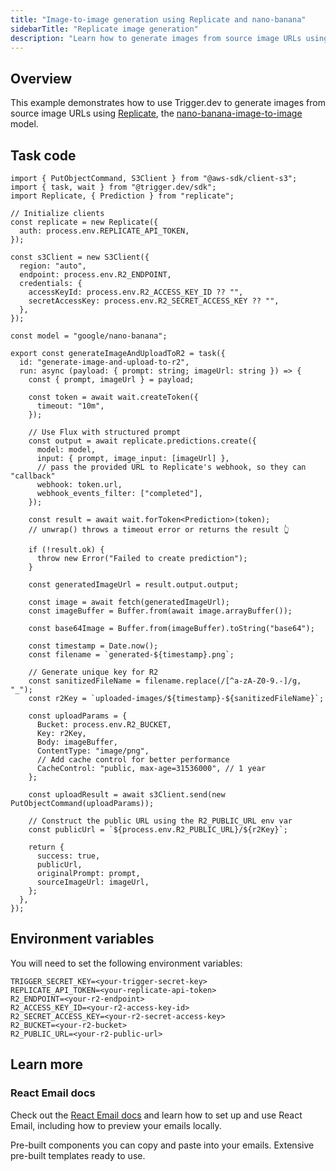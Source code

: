 ```yaml
---
title: "Image-to-image generation using Replicate and nano-banana"
sidebarTitle: "Replicate image generation"
description: "Learn how to generate images from source image URLs using Replicate and Trigger.dev."
---
```


## Overview

This example demonstrates how to use Trigger.dev to generate images from source image URLs using [Replicate](https://replicate.com/), the [nano-banana-image-to-image](https://replicate.com/meta/nano-banana-image-to-image) model.

## Task code

```tsx trigger/generateImage.tsx
import { PutObjectCommand, S3Client } from "@aws-sdk/client-s3";
import { task, wait } from "@trigger.dev/sdk";
import Replicate, { Prediction } from "replicate";

// Initialize clients
const replicate = new Replicate({
  auth: process.env.REPLICATE_API_TOKEN,
});

const s3Client = new S3Client({
  region: "auto",
  endpoint: process.env.R2_ENDPOINT,
  credentials: {
    accessKeyId: process.env.R2_ACCESS_KEY_ID ?? "",
    secretAccessKey: process.env.R2_SECRET_ACCESS_KEY ?? "",
  },
});

const model = "google/nano-banana";

export const generateImageAndUploadToR2 = task({
  id: "generate-image-and-upload-to-r2",
  run: async (payload: { prompt: string; imageUrl: string }) => {
    const { prompt, imageUrl } = payload;

    const token = await wait.createToken({
      timeout: "10m",
    });

    // Use Flux with structured prompt
    const output = await replicate.predictions.create({
      model: model,
      input: { prompt, image_input: [imageUrl] },
      // pass the provided URL to Replicate's webhook, so they can "callback"
      webhook: token.url,
      webhook_events_filter: ["completed"],
    });

    const result = await wait.forToken<Prediction>(token);
    // unwrap() throws a timeout error or returns the result 👆

    if (!result.ok) {
      throw new Error("Failed to create prediction");
    }

    const generatedImageUrl = result.output.output;

    const image = await fetch(generatedImageUrl);
    const imageBuffer = Buffer.from(await image.arrayBuffer());

    const base64Image = Buffer.from(imageBuffer).toString("base64");

    const timestamp = Date.now();
    const filename = `generated-${timestamp}.png`;

    // Generate unique key for R2
    const sanitizedFileName = filename.replace(/[^a-zA-Z0-9.-]/g, "_");
    const r2Key = `uploaded-images/${timestamp}-${sanitizedFileName}`;

    const uploadParams = {
      Bucket: process.env.R2_BUCKET,
      Key: r2Key,
      Body: imageBuffer,
      ContentType: "image/png",
      // Add cache control for better performance
      CacheControl: "public, max-age=31536000", // 1 year
    };

    const uploadResult = await s3Client.send(new PutObjectCommand(uploadParams));

    // Construct the public URL using the R2_PUBLIC_URL env var
    const publicUrl = `${process.env.R2_PUBLIC_URL}/${r2Key}`;

    return {
      success: true,
      publicUrl,
      originalPrompt: prompt,
      sourceImageUrl: imageUrl,
    };
  },
});
```

## Environment variables

You will need to set the following environment variables:

```
TRIGGER_SECRET_KEY=<your-trigger-secret-key>
REPLICATE_API_TOKEN=<your-replicate-api-token>
R2_ENDPOINT=<your-r2-endpoint>
R2_ACCESS_KEY_ID=<your-r2-access-key-id>
R2_SECRET_ACCESS_KEY=<your-r2-secret-access-key>
R2_BUCKET=<your-r2-bucket>
R2_PUBLIC_URL=<your-r2-public-url>
```

## Learn more

### React Email docs

Check out the [React Email docs](https://react.email/docs) and learn how to set up and use React Email, including how to preview your emails locally.

<CardGroup cols={2}>
  <Card title="Components" icon="puzzle-piece" href="https://react.email/components">
    Pre-built components you can copy and paste into your emails.
  </Card>
  <Card title="Templates" icon="rectangle-list" href="https://react.email/templates">
    Extensive pre-built templates ready to use.
  </Card>
</CardGroup>
